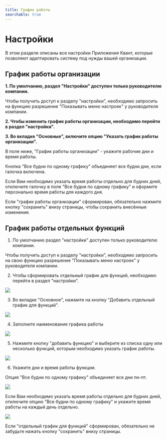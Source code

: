 ```yaml
---
title: График работы
searchable: true
---
```


# Настройки

В этом разделе описаны все настройки Приложения Квант, которые позволяют адаптировать систему под нужды вашей организации.

## График работы организации

**1. По умолчанию, раздел "Настройки" доступен только руководителю компании.**

Чтобы получить доступ к разделу "настройки", необходимо запросить на функцию разрешение "Показывать меню настроек" у руководителя компании.

**2. Чтобы изменить график работы организации, необходимо перейти в раздел "настройки".**

**3. Во вкладке "Основные", включите опцию "Указать график работы организации".**

В поле ниже, "График работы организации" - укажите рабочие дни и время работы.

Кнопка "Все будни по одному графику" объединяет все будни дни, если галочка включена.

Если Вам необходимо указать время работы отдельно для будних дней, отключите галочку в поле "Все будни по одному графику" и оформите персонально время работы для каждого дня.

Если "график работы организации" сформирован, обязательно нажмите кнопку "сохранить" внизу страницы, чтобы сохранить внесённые изменения.

## График работы отдельных функций

1. По умолчанию раздел "настройки" доступен только руководителю компании.

Чтобы получить доступ к разделу "настройки", необходимо запросить на свою функцию разрешение "Показывать меню настроек" у руководителя компании.

2. Чтобы сформировать отдельный график для функций, необходимо перейти в раздел "настройки".

![](/from-carrot-images/34467-1743273942801-m83htyw0.png)

3. Во вкладке "Основное", нажмите на кнопку "Добавить отдельный график для функций".

![](/from-carrot-images/34467-1743274062307-d43ss5vp.png)

4. Заполните наименование графика работы

![](/from-carrot-images/34467-1743274182376-za1ej65j.png)

5. Нажмите кнопку "добавить функцию" и выберите из списка одну или несколько функций, которым необходимо указать график работы.

![](/from-carrot-images/34467-1743274289078-12eakmb9.png)

6. Укажите дни и время работы функции.

Опция "Все будни по одному графику" объединяет все дни пн-пт.

![](/from-carrot-images/34467-1743274369555-e3ilgxa9.png)

Если Вам необходимо указать время работы отдельно для будних дней, отключите опцию "Все будни по одному графику" и укажите время работы на каждый день отдельно.

![](/from-carrot-images/34467-1743274463441-77uy9iir.png)

Если "отдельный график для функций" сформирован, обязательно не забудьте нажать кнопку "сохранить" внизу страницы. 
